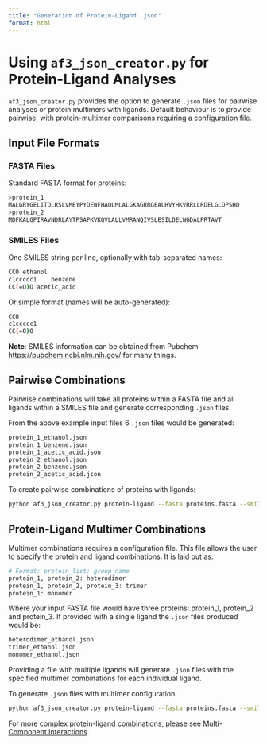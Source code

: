 ```yaml
---
title: "Generation of Protein-Ligand .json"
format: html
---
```


# Using `af3_json_creator.py` for Protein-Ligand Analyses

`af3_json_creator.py` provides the option to generate `.json` files for pairwise analyses or protein multimers with ligands.  Default behaviour is to provide pairwise, with protein-multimer comparisons requiring a configuration file.

## Input File Formats

### FASTA Files

Standard FASTA format for proteins:

```bash
>protein_1
MALGRYGELITDLRSLVMEYPYDEWFHAQLMLALGKAGRRGEALHVYHKVRRLLRDELGLDPSHD
>protein_2
MDFKALGPIRAVNDRLAYTPSAPKVKQVLALLVMRANQIVSLESILDELWGDALPRTAVT
```

### SMILES Files

One SMILES string per line, optionally with tab-separated names:

```bash
CCO	ethanol
c1ccccc1	benzene
CC(=O)O	acetic_acid
```

Or simple format (names will be auto-generated):

```bash
CCO
c1ccccc1
CC(=O)O
```

**Note**: SMILES information can be obtained from Pubchem [https://pubchem.ncbi.nlm.nih.gov/](https://pubchem.ncbi.nlm.nih.gov/) for many things.

## Pairwise Combinations

Pairwise combinations will take all proteins within a FASTA file and all ligands within a SMILES file and generate corresponding `.json` files.

From the above example input files 6 `.json` files would be generated:

```bash
protein_1_ethanol.json
protein_1_benzene.json
protein_1_acetic_acid.json
protein_2_ethanol.json
protein_2_benzene.json
protein_2_acetic_acid.json
```

To create pairwise combinations of proteins with ligands:

```bash
python af3_json_creator.py protein-ligand --fasta proteins.fasta --smiles ligands.smi --output-dir output
```

## Protein-Ligand Multimer Combinations

Multimer combinations requires a configuration file.  This file allows the user to specify the protein and ligand combinations.  It is laid out as:

```bash
# Format: protein_list: group_name
protein_1, protein_2: heterodimer
protein_1, protein_2, protein_3: trimer
protein_1: monomer
```

Where your input FASTA file would have three proteins: protein_1, protein_2 and protein_3.  If provided with a single ligand the `.json` files produced would be:

```bash
heterodimer_ethanol.json
trimer_ethanol.json
monomer_ethanol.json
```

Providing a file with multiple ligands will generate `.json` files with the specified multimer combinations for each individual ligand.

To generate `.json` files with multimer configuration:

```bash
python af3_json_creator.py protein-ligand --fasta proteins.fasta --smiles ligands.smi --config multimer.txt --output-dir output
```

For more complex protein-ligand combinations, please see [Multi-Component Interactions](multi-component.qmd).
